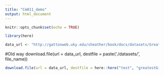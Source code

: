 ```yaml
---
title: "Cm011_demo"
output: html_document
---
```


```r
knitr::opts_chunk$set(echo = TRUE)
```

```r
library(here)
```

```r
data_url <- "http://gattonweb.uky.edu/sheather/book/docs/datasets/GreatestGivers.xls"
```

#Old way
download.file(url = data_url, destfile = paste('./datasets/', file_name))

```r
download.file(url = data_url, destfile = here::here("test", "greatestGivers.xls"))
```